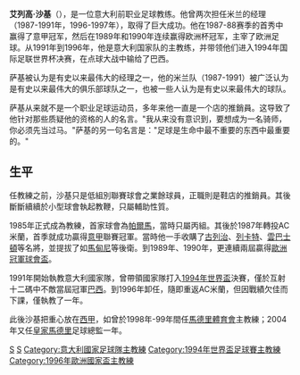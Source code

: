{{noteTA|G1=意甲|G2=英超|G3=足球|G4=西甲
|T=zh-hans:阿里戈·萨基;zh-hk:艾列高·沙基;zh-tw:阿裡戈·薩基;
|1=zh-hans:萨基;zh-hk:沙基;zh-tw:薩基;
|2=zh-hans:阿里戈;zh-hk:艾列高;zh-tw:阿裡戈;
}}
{{Infobox Football biography
|          playername = 艾列高·沙基<br>Arrigo Sacchi
|               image = [[File:Sacchi.jpg|225px]]
|            fullname = Arrigo Sacchi
|         dateofbirth = {{birth date and age|1946|4|1}}
|         cityofbirth = [[富西尼亚诺|富西尼亚诺]]
|      countryofbirth = [[意大利|意大利]]
|              height = 
|            nickname = 
|            position = 後衛
|         currentclub = 已退休
|          youthyears = 
|          youthclubs = 
|               years = 1964-1977<br>1977-1979
|               clubs = 富西尼亚诺<br>[[贝拉里亚|贝拉里亚]]
|         caps(goals) = 
|       nationalyears = 
|        nationalteam = 
| nationalcaps(goals) = 
|        manageryears = 1985-1987<br />1987-1991<br />1991-1996<br />1996-1997<br />1998-1999<br />2001<br />2004-2005年
|        managerclubs = [[帕尔马足球俱乐部|帕尔马]]<br />[[AC米兰|AC米兰]]<br />[[意大利国家足球队|意大利]]<br />[[AC米兰|AC米兰]]<br />[[马德里竞技|马德里竞技]]<br />[[帕尔马足球俱乐部|帕尔马]]<br />[[皇家马德里|皇家马德里]]（足球总监）
}}

'''艾列高·沙基'''（{{bd|1946年|4月1日}}），是一位意大利前职业足球教练。他曾两次担任米兰的经理（1987-1991年，1996-1997年），取得了巨大成功。他在1987-88赛季的首秀中赢得了意甲冠军，然后在1989年和1990年连续赢得欧洲杯冠军，主宰了欧洲足球。从1991年到1996年，他是意大利国家队的主教练，并带领他们进入1994年国际足联世界杯决赛，在点球大战中输给了巴西。

萨基被认为是有史以来最伟大的经理之一，他的米兰队（1987-1991）被广泛认为是有史以来最伟大的俱乐部球队之一，也被一些人认为是有史以来最伟大的球队。

萨基从来就不是一个职业足球运动员，多年来他一直是一个店的推銷員。这导致了他针对那些质疑他的资格的人的名言。"我从来没有意识到，要想成为一名骑师，你必须先当过马。"萨基的另一句名言是："足球是生命中最不重要的东西中最重要的。"

==生平==
任教練之前，沙基只是低組別聯賽球會之業餘球員，正職則是鞋店的推銷員。其後斷斷續續於小型球會執起教鞭，只屬輔助性質。

1985年正式成為教練，首家球會為[[帕爾馬足球俱樂部|帕爾馬]]，當時只屬丙組。其後於1987年轉投AC米蘭，首季就成功贏得[[意甲|意甲]]聯賽冠軍。當時他一手收購了[[古列治|古列治]]、[[列卡特|列卡特]]、[[雲巴士頓|雲巴士頓]]等名將，並提拔了如[[馬甸尼|馬甸尼]]等後衛。到1989年、1990年，更連續兩屆贏得[[歐洲冠軍球會盃|歐洲冠軍球會盃]]。

1991年開始執教意大利國家隊，曾帶領國家隊打入[[1994年世界盃|1994年世界盃]]決賽，僅於互射十二碼中不敵當屆冠軍[[巴西國家足球隊|巴西]]。到1996年卸任，隨即重返AC米蘭，但因戰績欠佳而下課，僅執教了一年。

此後沙基把重心放在[[西甲|西甲]]，如曾於1998年-99年間任[[馬德里體育會|馬德里體育會]]主教練；2004年又任[[皇家馬德里|皇家馬德里]]足球總監一年。

{{1994年世界杯足球赛意大利参赛名单}}
{{1996年歐洲足球錦標賽足球賽意大利參賽名單}}
{{馬德里競技主教練}}

{{DEFAULTSORT:Sacchi, Arrigo}}
[[Category:意大利男子足球运动员|S]]
[[Category:歐洲聯賽冠軍盃冠軍隊主教練|S]]
[[Category:意大利國家足球隊主教練|Category:意大利國家足球隊主教練]]
[[Category:1994年世界盃足球賽主教練|Category:1994年世界盃足球賽主教練]]
[[Category:1996年歐洲國家盃主教練|Category:1996年歐洲國家盃主教練]]